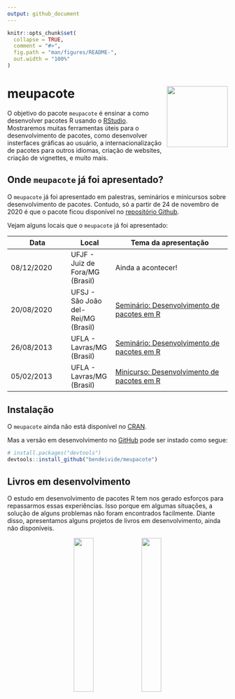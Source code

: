 ```yaml
---
output: github_document
---
```


<!-- README.md is generated from README.Rmd. Please edit that file -->

```r
knitr::opts_chunk$set(
  collapse = TRUE,
  comment = "#>",
  fig.path = "man/figures/README-",
  out.width = "100%"
)
```

# meupacote <img src='man/figures/logo.png' align="right" height="139" />

<!-- badges: start -->
<!-- badges: end -->

O objetivo do pacote `meupacote` é ensinar a como desenvolver pacotes R usando o [RStudio](http://rstudio.com). Mostraremos muitas ferramentas úteis para o desenvolvimento de pacotes, como desenvolver insterfaces gráficas ao usuário, a internacionalização de pacotes para outros idiomas, criação de websites, criação de vignettes, e muito mais.

## Onde `meupacote` já foi apresentado?

O `meupacote` já foi apresentado em palestras, seminários e minicursos sobre desenvolvimento de pacotes. Contudo, só a partir de 24 de novembro de 2020 é que o pacote ficou disponível no [repositório Github](http:://github.com/bendeivide/meupacote/).

Vejam alguns locais que o `meupacote` já foi apresentado:

| Data      |  Local | Tema da apresentação|
|-----------|--------|---------------------|
|08/12/2020 | UFJF - Juiz de Fora/MG (Brasil)  | Ainda a acontecer! |
|20/08/2020 | UFSJ - São João del-Rei/MG (Brasil) | [Seminário: Desenvolvimento de pacotes em R](https://ufsj.edu.br/demat/scm2020.php) |
|26/08/2013 | UFLA - Lavras/MG (Brasil)           | [Seminário: Desenvolvimento de pacotes em R](http://www.des.ufla.br/) |
|05/02/2013 | UFLA - Lavras/MG (Brasil)           | [Minicurso: Desenvolvimento de pacotes em R](http://www.des.ufla.br/) |

## Instalação

O `meupacote` ainda não está disponível no [CRAN](https://CRAN.R-project.org).

<!--
You can install the released version of meupacote from [CRAN](https://CRAN.R-project.org) with:

``` r
install.packages("meupacote")
```
-->

Mas a versão em desenvolvimento no [GitHub](https://github.com/) pode ser instado como segue:

``` r
# install.packages("devtools")
devtools::install_github("bendeivide/meupacote")
```
## Livros em desenvolvimento

O estudo em desenvolvimento de pacotes R tem nos gerado esforços para repassarmos essas experiências. Isso porque em algumas situações, a solução de alguns problemas não foram encontrados facilmente. Diante disso, apresentamos alguns projetos de livros em desenvolvimento, ainda não disponíveis.

<p align="center">
<img src="man/figures/dper.png" alt="" width="30%">
<img src="man/figures/livroGUI2.png" alt="" width="30%">
</p>
